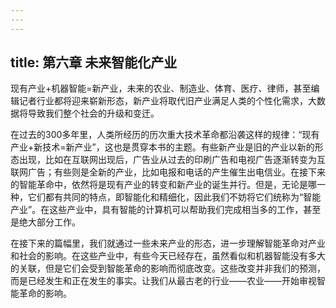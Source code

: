 ```yaml
---
---
---
```

title: 第六章 未来智能化产业
---



现有产业+机器智能=新产业，未来的农业、制造业、体育、医疗、律师，甚至编辑记者行业都将迎来崭新形态，新产业将取代旧产业满足人类的个性化需求，大数据将导致我们整个社会的升级和变迀。

在过去的300多年里，人类所经历的历次重大技术革命都沿袭这样的规律：“现有产业+新技术=新产业”，这也是贯穿本书的主题。有些新产业是旧的产业以新的形态出现，比如在互联网出现后，广告业从过去的印刷广告和电视广告逐渐转变为互联网广告；有些则是全新的产业，比如电报和电话的产生催生出电信业。在接下来的智能革命中，依然将是现有产业的转变和新产业的诞生并行。但是，无论是哪一种，它们都有共同的特点，即智能化和精细化，因此我们不妨将它们统称为“智能产业”。在这些产业中，具有智能的计算机可以帮助我们完成相当多的工作，甚至是绝大部分工作。

在接下来的篇幅里，我们就通过一些未来产业的形态，进一步理解智能革命对产业和社会的影响。在这些产业中，有些今天已经存在，虽然看似和机器智能没有多大的关联，但是它们会受到智能革命的影响而彻底改变。这些改变并非我们的预测，而是已经发生和正在发生的事实。让我们从最古老的行业——农业——开始审视智能革命的影响。